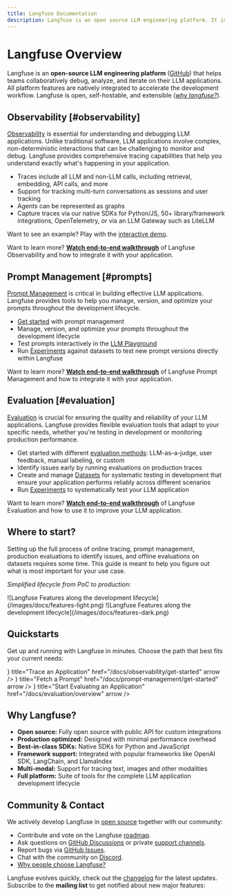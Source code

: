 ```yaml
---
title: Langfuse Documentation
description: Langfuse is an open source LLM engineering platform. It includes observability, analytics, and experimentation features.
---
```


# Langfuse Overview

Langfuse is an **open-source LLM engineering platform** ([GitHub](https://github.com/langfuse/langfuse)) that helps teams collaboratively debug, analyze, and iterate on their LLM applications. All platform features are natively integrated to accelerate the development workflow. Langfuse is open, self-hostable, and extensible ([_why langfuse?_](/why)).


<FeatureOverview />

## Observability [#observability]

[Observability](/docs/observability/overview) is essential for understanding and debugging LLM applications. Unlike traditional software, LLM applications involve complex, non-deterministic interactions that can be challenging to monitor and debug. Langfuse provides comprehensive tracing capabilities that help you understand exactly what's happening in your application.

- Traces include all LLM and non-LLM calls, including retrieval, embedding, API calls, and more
- Support for tracking multi-turn conversations as sessions and user tracking
- Agents can be represented as graphs
- Capture traces via our native SDKs for Python/JS, 50+ library/framework integrations, OpenTelemetry, or via an LLM Gateway such as LiteLLM

Want to see an example? Play with the [interactive demo](/docs/demo).

<Callout type="info" emoji="🎥">

Want to learn more? [**Watch end-to-end walkthrough**](/watch-demo) of Langfuse Observability and how to integrate it with your application.

</Callout>


<div className="h-6" />
<TracingOverview />

## Prompt Management [#prompts]

[Prompt Management](/docs/prompt-management/overview) is critical in building effective LLM applications. Langfuse provides tools to help you manage, version, and optimize your prompts throughout the development lifecycle.

- [Get started](/docs/prompt-management/get-started) with prompt management
- Manage, version, and optimize your prompts throughout the development lifecycle
- Test prompts interactively in the [LLM Playground](/docs/prompt-management/features/playground)
- Run [Experiments](/docs/evaluation/features/prompt-experiments) against datasets to test new prompt versions directly within Langfuse

<Callout type="info" emoji="🎥">

Want to learn more? [**Watch end-to-end walkthrough**](/watch-demo?tab=prompt) of Langfuse Prompt Management and how to integrate it with your application.

</Callout>


<div className="h-6" />
<PromptOverview />

## Evaluation [#evaluation]

[Evaluation](/docs/evaluation/overview) is crucial for ensuring the quality and reliability of your LLM applications. Langfuse provides flexible evaluation tools that adapt to your specific needs, whether you're testing in development or monitoring production performance.

- Get started with different [evaluation methods](/docs/evaluation/overview): LLM-as-a-judge, user feedback, manual labeling, or custom
- Identify issues early by running evaluations on production traces
- Create and manage [Datasets](/docs/evaluation/features/datasets) for systematic testing in development that ensure your application performs reliably across different scenarios
- Run [Experiments](/docs/evaluation/experiments/overview) to systematically test your LLM application

<Callout type="info" emoji="🎥">

Want to learn more? [**Watch end-to-end walkthrough**](/watch-demo?tab=evaluation) of Langfuse Evaluation and how to use it to improve your LLM application.

</Callout>


<div className="h-6" />
<EvaluationOverview />

## Where to start?

Setting up the full process of online tracing, prompt management, production evaluations to identify issues, and offline evaluations on datasets requires some time. This guide is meant to help you figure out what is most important for your use case.

_Simplified lifecycle from PoC to production:_

<Frame
  transparent
  fullWidth
  className="mt-2 pt-4 rounded ring-primary/20 ring-1 dark:hidden"
>
  ![Langfuse Features along the development
  lifecycle](/images/docs/features-light.png)
</Frame>
<Frame
  transparent
  fullWidth
  className="mt-2 pt-4 rounded ring-primary/20 ring-1 hidden dark:block"
>
  ![Langfuse Features along the development
  lifecycle](/images/docs/features-dark.png)
</Frame>

## Quickstarts

Get up and running with Langfuse in minutes. Choose the path that best fits your current needs:

<Cards num={1}>
  <Card
    icon={<TextQuote size="24" />}
    title="Trace an Application"
    href="/docs/observability/get-started"
    arrow
  />
  <Card
    icon={<GitPullRequestArrow size="24" />}
    title="Fetch a Prompt"
    href="/docs/prompt-management/get-started"
    arrow
  />
  <Card
    icon={<ThumbsUp size="24" />}
    title="Start Evaluating an Application"
    href="/docs/evaluation/overview"
    arrow
  />
</Cards>

## Why Langfuse?

- **Open source:** Fully open source with public API for custom integrations
- **Production optimized:** Designed with minimal performance overhead
- **Best-in-class SDKs:** Native SDKs for Python and JavaScript
- **Framework support:** Integrated with popular frameworks like OpenAI SDK, LangChain, and LlamaIndex
- **Multi-modal:** Support for tracing text, images and other modalities
- **Full platform:** Suite of tools for the complete LLM application development lifecycle

## Community & Contact

We actively develop Langfuse in [open source](/open-source) together with our community:

- Contribute and vote on the Langfuse [roadmap](/docs/roadmap).
- Ask questions on [GitHub Discussions](/gh-support) or private [support channels](/support).
- Report bugs via [GitHub Issues](/issue).
- Chat with the community on [Discord](/discord).
- [Why people choose Langfuse?](/why)

Langfuse evolves quickly, check out the [changelog](/changelog) for the latest updates. Subscribe to the **mailing list** to get notified about new major features:


<ProductUpdateSignup source="langfuse.com/docs" className="mt-4" />
